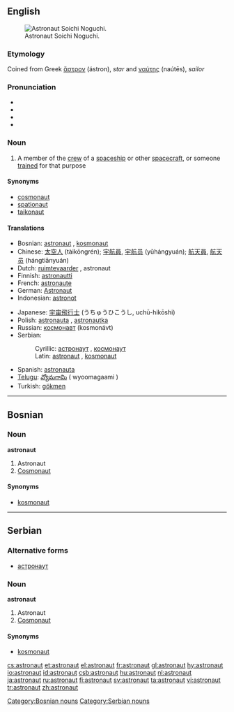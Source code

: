 ==English==
{{wikipedia}}
[[Image:Soichi 20Noguchi em 20alta.jpg|thumb|right|Astronaut Soichi Noguchi.]]

===Etymology===
Coined from Greek [[ἄστρον]] (ástron), ''star'' and [[ναύτης]] (naútēs), ''sailor''

===Pronunciation===
*{{AHD|ăs'trənôt"}}
*{{IPA|/ˈæstrəˌnɑt/ (''Canada'') ''or'' /ˈæstrəˌnɔːt/ (''UK'')}}
*{{SAMPA|/"{str@%nAt/</tt> (''Canada'') ''or'' <tt>/"{str@%nO:t/</tt> (''UK'')<tt>}}
*{{audio|en-ca-astronaut.ogg|Audio (CA)}}

===Noun===
{{en-noun}}

# A member of the [[crew]] of a [[spaceship]] or other [[spacecraft]], or someone [[trained]] for that purpose

====Synonyms====
*[[cosmonaut]]
*[[spationaut]]
*[[taikonaut]]

====Translations====
{{top}}
*Bosnian: [[astronaut#Bosnian|astronaut]] {{m}}, [[kosmonaut#Bosnian|kosmonaut]] {{m}}
*Chinese: [[太空人]] (tàikōngrén); [[宇航員]], [[宇航员]] (yǔhángyuán); [[航天員]], [[航天员]] (hángtiānyuán)
*Dutch: [[ruimtevaarder]] {{m}}, astronaut {{m}}
*Finnish: [[astronautti]]
*French: [[astronaute]] {{m}}
*German: [[Astronaut]] {{m}}
*Indonesian: [[astronot]]
{{mid}}
*Japanese: [[宇宙飛行士]] (うちゅうひこうし, uchū-hikōshi)
*Polish: [[astronauta]] {{m}}, [[astronautka]] {{f}}
*Russian: [[космонавт]] (kosmonávt) {{m}}
*Serbian:
*:Cyrillic: [[астронаут#Serbian|астронаут]] {{m}}, [[космонаут#Serbian|космонаут]] {{m}}
*:Latin: [[astronaut#Serbian|astronaut]] {{m}}, [[kosmonaut#Serbian|kosmonaut]] {{m}}
*Spanish: [[astronauta]] {{mf}}
*[[Telugu]]: [[వ్యోమగామి]] ( wyoomagaami )
*Turkish: [[gökmen]]
{{bottom}}

----

==Bosnian==

===Noun===
'''astronaut''' {{m}} {{s}}

# Astronaut
# [[cosmonaut|Cosmonaut]]

====Synonyms====
*[[kosmonaut#Bosnian|kosmonaut]]

[[Category:Bosnian nouns]]

----

==Serbian==

===Alternative forms===
*[[астронаут#Serbian|астронаут]]

===Noun===
'''astronaut''' {{m}} {{s}}

# Astronaut
# [[cosmonaut|Cosmonaut]]

====Synonyms====
*[[kosmonaut#Serbian|kosmonaut]]

[[Category:Serbian nouns]]

[[cs:astronaut]]
[[et:astronaut]]
[[el:astronaut]]
[[fr:astronaut]]
[[gl:astronaut]]
[[hy:astronaut]]
[[io:astronaut]]
[[id:astronaut]]
[[csb:astronaut]]
[[hu:astronaut]]
[[nl:astronaut]]
[[ja:astronaut]]
[[ru:astronaut]]
[[fi:astronaut]]
[[sv:astronaut]]
[[ta:astronaut]]
[[vi:astronaut]]
[[tr:astronaut]]
[[zh:astronaut]]